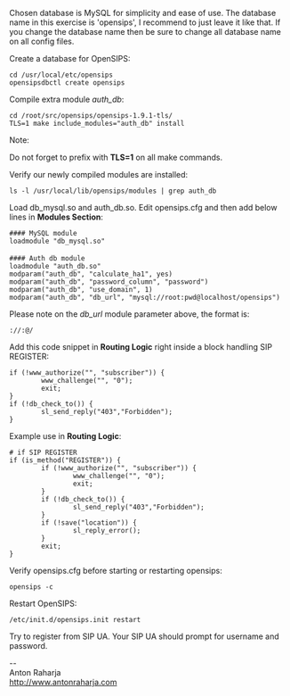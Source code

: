 Chosen database is MySQL for simplicity and ease of use.
The database name in this exercise is 'opensips', I recommend to just leave it like that.
If you change the database name then be sure to change all database name on all config files.

Create a database for OpenSIPS:
 cd /usr/local/etc/opensips
 opensipsdbctl create opensips

Compile extra module ''auth_db'':
 cd /root/src/opensips/opensips-1.9.1-tls/
 TLS=1 make include_modules="auth_db" install

Note:

Do not forget to prefix with '''TLS=1''' on all make commands.

Verify our newly compiled modules are installed:
 ls -l /usr/local/lib/opensips/modules | grep auth_db

Load db_mysql.so and auth_db.so. Edit opensips.cfg and then add below lines in '''Modules Section''':

 #### MySQL module
 loadmodule "db_mysql.so"
 
 #### Auth db module
 loadmodule "auth_db.so"
 modparam("auth_db", "calculate_ha1", yes)
 modparam("auth_db", "password_column", "password")
 modparam("auth_db", "use_domain", 1)
 modparam("auth_db", "db_url", "mysql://root:pwd@localhost/opensips")

Please note on the ''db_url'' module parameter above, the format is:

 <db engine>://<db user>:<db password>@<db host>/<OpenSIPS db name>

Add this code snippet in '''Routing Logic''' right inside a block handling SIP REGISTER:

 if (!www_authorize("", "subscriber")) {
         www_challenge("", "0");
         exit;
 }
 if (!db_check_to()) {
         sl_send_reply("403","Forbidden");
 }

Example use in '''Routing Logic''':

 # if SIP REGISTER
 if (is_method("REGISTER")) {
         if (!www_authorize("", "subscriber")) {
                 www_challenge("", "0");
                 exit;
         }
         if (!db_check_to()) {
                 sl_send_reply("403","Forbidden");
         }
         if (!save("location")) {
                 sl_reply_error();
         }
         exit;
 }

Verify opensips.cfg before starting or restarting opensips:
 opensips -c

Restart OpenSIPS:
 /etc/init.d/opensips.init restart

Try to register from SIP UA. Your SIP UA should prompt for username and password.


--<br>
Anton Raharja<br>
http://www.antonraharja.com<br>
